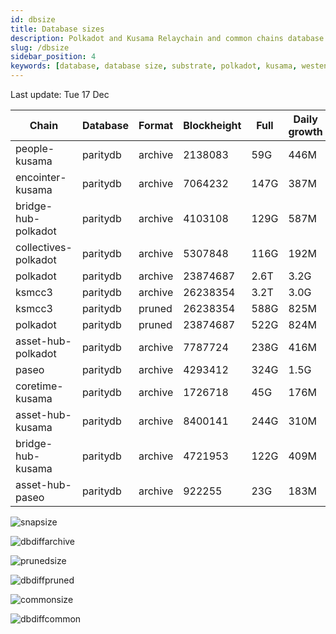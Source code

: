 ```yaml
---
id: dbsize
title: Database sizes
description: Polkadot and Kusama Relaychain and common chains database sizes
slug: /dbsize
sidebar_position: 4
keywords: [database, database size, substrate, polkadot, kusama, westend]
---
```



Last update: Tue 17 Dec

| Chain    | Database   | Format | Blockheight | Full         | Daily growth |
| ------------------------| ----------- | -------- | ------- | ---------- | ----- | 
| people-kusama | paritydb | archive | 2138083 | 59G | 446M |
| encointer-kusama | paritydb | archive | 7064232 | 147G | 387M |
| bridge-hub-polkadot | paritydb | archive | 4103108 | 129G | 587M |
| collectives-polkadot | paritydb | archive | 5307848 | 116G | 192M |
| polkadot | paritydb | archive | 23874687 | 2.6T | 3.2G |
| ksmcc3 | paritydb | archive | 26238354 | 3.2T | 3.0G |
| ksmcc3 | paritydb | pruned | 26238354 | 588G | 825M |
| polkadot | paritydb | pruned | 23874687 | 522G | 824M |
| asset-hub-polkadot | paritydb | archive | 7787724 | 238G | 416M |
| paseo | paritydb | archive | 4293412 | 324G | 1.5G |
| coretime-kusama | paritydb | archive | 1726718 | 45G | 176M |
| asset-hub-kusama | paritydb | archive | 8400141 | 244G | 310M |
| bridge-hub-kusama | paritydb | archive | 4721953 | 122G | 409M |
| asset-hub-paseo | paritydb | archive | 922255 | 23G | 183M |

![snapsize](/img/archivesize.png)

![dbdiffarchive](/img/dbdiffrelay.png)

![prunedsize](/img/prunedsize.png)

![dbdiffpruned](/img/dbdiffpruned.png)

![commonsize](/img/commonsize.png)

![dbdiffcommon](/img/dbdiffcommon.png)
